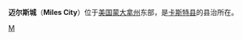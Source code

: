 {{Infobox Settlement
| name = 迈尔斯城<br/>Miles City
| image_skyline = Miles city 2008.jpg
| imagesize = 250px
| image_caption = 
| image_flag = 
| image_shield = 
| pushpin_map = USA Montana
| pushpin_label_position = bottom
| subdivision_type = 国家
| subdivision_name = {{USA}}
| subdivision_type1 = [[美国行政区划|州]]
| subdivision_name1 = [[蒙大拿州|蒙大拿州]]
| subdivision_type2 = [[蒙大拿州各县列表|县]]
| subdivision_name2 =  [[卡斯特县_(蒙大拿州)|卡斯特县]]
| elevation_m = 722
| elevation_ft = 
| area_total_km2 = 8.5
| population_as_of = 2000年
| population_total = 8487
| population_density_km2 = auto
| timezone = [[MST|MST]]
| utc_offset = -7
| timezone_DST = [[MDT|MDT]]
| utc_offset_DST = -6
| latd = 46
| latm = 24
| lats = 30
| latNS = N
| longd = 105
| longm = 50
| longs = 24
| longEW = W
| website =  
}}
'''迈尔斯城'''（'''Miles City'''）位于[[美国|美国]][[蒙大拿州|蒙大拿州]]东部，是[[卡斯特县_(蒙大拿州)|卡斯特县]]的县治所在。

{{Montana-stub}}

[[Category:蒙大拿州城市|M]]